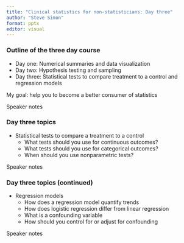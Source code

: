 ```yaml
---
title: "Clinical statistics for non-statisticians: Day three"
author: "Steve Simon"
format: pptx
editor: visual
---
```


### Outline of the three day course

-   Day one: Numerical summaries and data visualization
-   Day two: Hypothesis testing and sampling
-   Day three: Statistical tests to compare treatment to a control and regression models

My goal: help you to become a better consumer of statistics

::: notes
Speaker notes
:::

### Day three topics

-   Statistical tests to compare a treatment to a control
    -   What tests should you use for continuous outcomes?
    -   What tests should you use for categorical outcomes?
    -   When should you use nonparametric tests?

::: notes
Speaker notes
:::

### Day three topics (continued)

-   Regression models
    -   How does a regression model quantify trends
    -   How does logistic regression differ from linear regression
    -   What is a confounding variable
    -   How should you control for or adjust for confounding

::: notes
Speaker notes
:::
